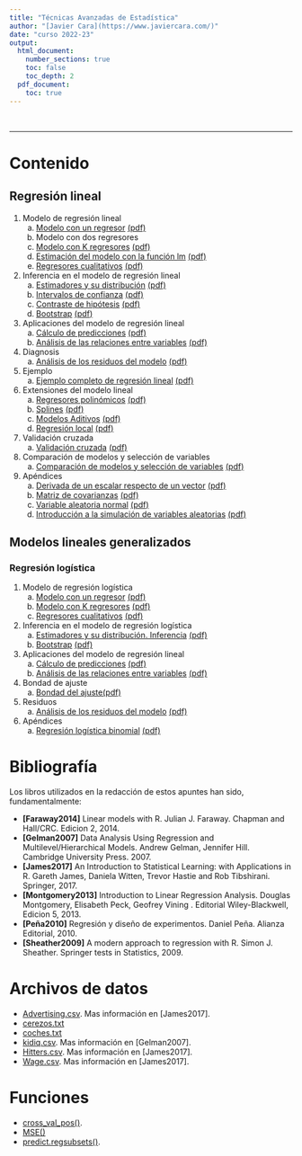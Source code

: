```yaml
---
title: "Técnicas Avanzadas de Estadística"
author: "[Javier Cara](https://www.javiercara.com/)"
date: "curso 2022-23"
output: 
  html_document:
    number_sections: true
    toc: false
    toc_depth: 2
  pdf_document:
    toc: true
---
```


<br>

***

# Contenido

## Regresión lineal

1. Modelo de regresión lineal
    a. [Modelo con un regresor](lm_modelo_1regresor.html) [(pdf)](lm_modelo_1regresor.pdf)
    b. Modelo con dos regresores
    c. [Modelo con K regresores](lm_modelo_Kregresores.html) [(pdf)](lm_modelo_Kregresores.pdf)
    d. [Estimación del modelo con la función lm](lm_modelo_lm.html) [(pdf)](lm_modelo_lm.pdf)
    e. [Regresores cualitativos](lm_modelo_cualitativas.html) [(pdf)](lm_modelo_cualitativas.pdf)
2. Inferencia en el modelo de regresión lineal
    a. [Estimadores y su distribución](lm_inferencia_muestreo.html) [(pdf)](lm_inferencia_muestreo.pdf)
    b. [Intervalos de confianza](lm_inferencia_intervalos.html) [(pdf)](lm_inferencia_intervalos.pdf)
    c. [Contraste de hipótesis](lm_inferencia_contrastes.html) [(pdf)](lm_inferencia_contrastes.pdf)
    d. [Bootstrap](lm_inferencia_bootstrap.html) [(pdf)](lm_inferencia_bootstrap.pdf)
3. Aplicaciones del modelo de regresión lineal
    a. [Cálculo de predicciones](lm_aplicaciones_prediccion.html) [(pdf)](lm_aplicaciones_prediccion.pdf)
    b. [Análisis de las relaciones entre variables](lm_aplicaciones_explicacion.html) [(pdf)](lm_aplicaciones_explicacion.pdf)
4. Diagnosis
    a. [Análisis de los residuos del modelo](lm_diagnosis.html) [(pdf)](lm_diagnosis.pdf)
5. Ejemplo
    a. [Ejemplo completo de regresión lineal](lm_ejemplo1.html) [(pdf)](lm_ejemplo1.pdf)
6. Extensiones del modelo lineal
    a. [Regresores polinómicos](lm_extensiones_polinomios.html) [(pdf)](lm_extensiones_polinomios.pdf)
    b. [Splines](lm_extensiones_splines.html) [(pdf)](lm_extensiones_splines.pdf)
    c. [Modelos Aditivos](lm_extensiones_modelosAditivos.html) [(pdf)](lm_extensiones_modelosAditivos.pdf)
    d. [Regresión local](lm_extensiones_regresionLocal.html) [(pdf)](lm_extensiones_regresiónLocal.pdf)
7. Validación cruzada
    a. [Validación cruzada](lm_validacion_cruzada.html) [(pdf)](lm_validacion_cruzada.pdf)
8. Comparación de modelos y selección de variables
    a. [Comparación de modelos y selección de variables](lm_seleccion_variables.html) [(pdf)](lm_seleccion_variables.pdf)    
9. Apéndices
    a. [Derivada de un escalar respecto de un vector](apendice_derivadas.html) [(pdf)](apendice_derivadas.pdf)
    b. [Matriz de covarianzas](apendice_covarianzas.html) [(pdf)](apendice_covarianzas.pdf)
    c. [Variable aleatoria normal](apendice_normal.html) [(pdf)](apendice_normal.pdf)
    d. [Introducción a la simulación de variables aleatorias](apendice_simulacion.html) [(pdf)](apendice_simulacion.pdf)
    
## Modelos lineales generalizados

### Regresión logística

1. Modelo de regresión logística
    a. [Modelo con un regresor](logit_modelo_1regresor.html) [(pdf)](logit_modelo_1regresor.pdf)
    b. [Modelo con K regresores](logit_modelo_Kregresores.html) [(pdf)](logit_modelo_Kregresores.pdf)
    c. [Regresores cualitativos](logit_modelo_cualitativas.html) [(pdf)](logit_modelo_cualitativas.pdf)
2. Inferencia en el modelo de regresión logística
    a. [Estimadores y su distribución. Inferencia](logit_inferencia.html) [(pdf)](logit_inferencia.pdf)
    b. [Bootstrap](logit_inferencia_bootstrap.html) [(pdf)](logit_bootstrap_bootstrap.pdf)
3. Aplicaciones del modelo de regresión lineal
    a. [Cálculo de predicciones](logit_aplicaciones_prediccion.html) [(pdf)](logit_aplicaciones_prediccion.pdf)
    b. [Análisis de las relaciones entre variables](logit_aplicaciones_explicacion.html) [(pdf)](logit_aplicaciones_explicacion.pdf)
4. Bondad de ajuste
    a. [Bondad del ajuste](logit_bondadajuste.html)[(pdf)](logit_bondadajuste.pdf)
5. Residuos
    a. [Análisis de los residuos del modelo](logit_diagnosis.html) [(pdf)](logit_diagnosis.pdf)
6. Apéndices
    a. [Regresión logística binomial](logit_modelo_binomial.html) [(pdf)](logit_modelo_binomial.pdf)


# Bibliografía

Los libros utilizados en la redacción de estos apuntes han sido, fundamentalmente:

- **[Faraway2014]** Linear models with R. Julian J. Faraway. Chapman and Hall/CRC. Edicion 2, 2014.
- **[Gelman2007]** Data Analysis Using Regression and Multilevel/Hierarchical Models. Andrew Gelman, Jennifer Hill. Cambridge University Press. 2007.
- **[James2017]** An Introduction to Statistical Learning: with Applications in R. Gareth James, Daniela Witten, Trevor Hastie and Rob Tibshirani. Springer, 2017.
- **[Montgomery2013]** Introduction to Linear Regression Analysis. Douglas Montgomery, Elisabeth Peck, Geofrey Vining . Editorial Wiley-Blackwell, Edicion 5, 2013.
- **[Peña2010]** Regresión y diseño de experimentos. Daniel Peña. Alianza Editorial, 2010.
- **[Sheather2009]** A modern approach to regression with R. Simon J. Sheather. Springer tests in Statistics, 2009.

# Archivos de datos

- [Advertising.csv](datos/Advertising.csv). Mas información en [James2017].
- [cerezos.txt](datos/cerezos.txt)
- [coches.txt](datos/coches.txt)
- [kidiq.csv](datos/kidiq.csv). Mas información en [Gelman2007].
- [Hitters.csv](datos/Hitters.csv). Mas información en [James2017].
- [Wage.csv](datos/Wage.csv). Mas información en [James2017].

# Funciones

- [cross_val_pos()](funciones/cross_val_pos.R).
- [MSE()](funciones/MSE.R)
- [predict.regsubsets()](funciones/regsubsets_predict.R).



<br>